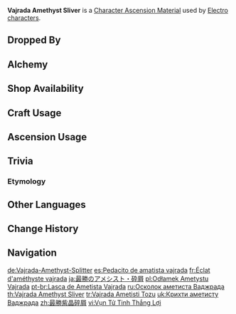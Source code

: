 {{Item Infobox
|title        = Vaj&shy;ra&shy;da A&shy;me&shy;thyst Sli&shy;ver
|id           = 104141
|image        = Item Vajrada Amethyst Sliver.png
|type         = Character Ascension Materials
|invCategory  = Character Development Items
|group        = Vajrada Amethyst
|group2       = Ascension Gems
|quality      = 2
|description  = Character Ascension Material.
|source1      = Dropped by [[Normal Bosses]] and [[Weekly Bosses]]
|source2      = [[Alchemy]]
|source3      = {{Sold By|Vajrada Amethyst Sliver}}
|source4      = [[Commission]] Bonus Rewards
|source5      = [[Parametric Transformer]]
}}
'''Vajrada Amethyst Sliver''' is a [[Character Ascension Material]] used by [[Electro]] [[characters]].

==Dropped By==
{{Dropped By}}

==Alchemy==
{{Recipe
|type = Converting
|Agnidus Agate Sliver = 1
|Dust of Azoth = 1
|sort = Agnidus Agate Sliver;Dust of Azoth
}}
{{Recipe
|type = Converting
|Varunada Lazurite Sliver = 1
|Dust of Azoth = 1
|sort = Varunada Lazurite Sliver;Dust of Azoth
}}
{{Recipe
|type = Converting
|Nagadus Emerald Sliver = 1
|Dust of Azoth = 1
|sort = Nagadus Emerald Sliver;Dust of Azoth
}}
{{Recipe
|type = Converting
|Vayuda Turquoise Sliver = 1
|Dust of Azoth = 1
|sort = Vayuda Turquoise Sliver;Dust of Azoth
}}
{{Recipe
|type = Converting
|Shivada Jade Sliver = 1
|Dust of Azoth = 1
|sort = Shivada Jade Sliver;Dust of Azoth
}}
{{Recipe
|type = Converting
|Prithiva Topaz Sliver = 1
|Dust of Azoth = 1
|sort = Prithiva Topaz Sliver;Dust of Azoth
}}

==Shop Availability==
{{Shop Availability|currency=[[Sigil]]}}

==Craft Usage==
{{Craft Usage}}

==Ascension Usage==
{{Ascension Usage}}

==Trivia==
===Etymology===
{{Transclude|Vajrada Amethyst|Etymology}}

==Other Languages==
{{Other Languages
|en      = Vajrada Amethyst Sliver
|zhs     = 最胜紫晶碎屑
|zhs_rm  = Zuìshèng Zǐjīng Suìxiè
|zht     = 最勝紫晶碎屑
|zht_rm  = Zuìshèng Zǐjīng Suìxiè
|zh_tl   = {{w|Clastic}} of All-Surpassing Amethyst
|ja      = 最勝のアメシスト・砕屑
|ja_rm   = Saishou no Ameshisuto - Saisetsu
|ja_tl   = All-Surpassing Amethyst - {{w|Clastic}}
|ko      = 승리의 자수정 가루
|ko_rm   = Seungri-ui Jasujeong Garu
|ko_tl   = Amethyst Powder of Victory
|es      = Pedacito de amatista vajrada
|es_tl   = Vajrada Amethyst Nibble
|fr      = Éclat d'améthyste vajrada
|fr_tl   = Vajrada Amethyst Sliver
|ru      = Осколок аметиста Ваджрада
|ru_tl   = Vajrada Amethyst Sliver
|th      = Vajrada Amethyst Sliver
|vi      = Vụn Tử Tinh Thắng Lợi
|vi_tl   = 
|de      = Vajrada-Amethyst-Splitter
|de_tl   = Vajrada Amethyst Sliver
|id      = Vajrada Amethyst Sliver
|pt      = Lasca de Ametista Vajrada
|pt_tl   = 
|tr      = Vajrada Ametisti Tozu
|tr_tl   = Vajrada Amethyst Dust
|it      = Scheggia d'ametista Vajrada
|it_tl   = 
}}

==Change History==
{{Change History|1.0}}

==Navigation==
{{Development Item Navbox|Character Ascension Materials}}

[[de:Vajrada-Amethyst-Splitter]]
[[es:Pedacito de amatista vajrada]]
[[fr:Éclat d'améthyste vajrada]]
[[ja:最勝のアメシスト・砕屑]]
[[pl:Odłamek Ametystu Vajrada]]
[[pt-br:Lasca de Ametista Vajrada]]
[[ru:Осколок аметиста Ваджрада]]
[[th:Vajrada Amethyst Sliver]]
[[tr:Vajrada Ametisti Tozu]]
[[uk:Крихти аметисту Ваджрада]]
[[zh:最勝紫晶碎屑]]
[[vi:Vụn Tử Tinh Thắng Lợi]]